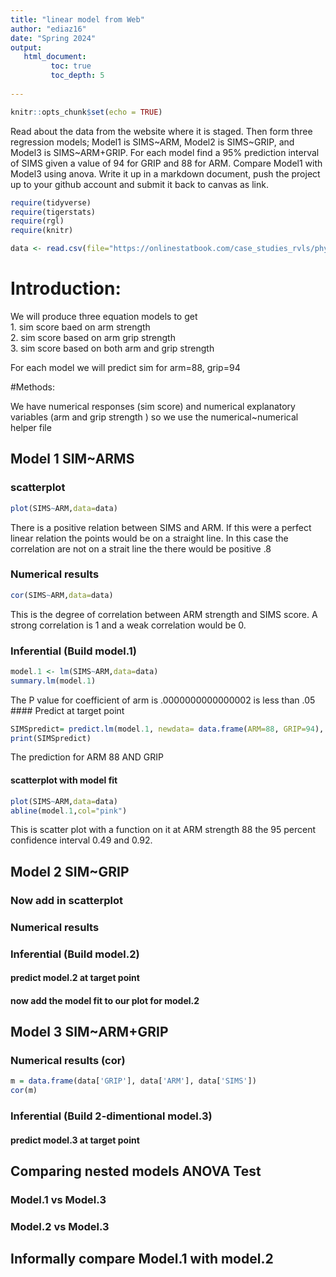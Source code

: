 ```yaml
---
title: "linear model from Web"
author: "ediaz16"
date: "Spring 2024"
output:
   html_document:
         toc: true
         toc_depth: 5
        
---
```


```r
knitr::opts_chunk$set(echo = TRUE)
```

Read about the data from the website where it is staged.  Then form three regression models; Model1 is SIMS~ARM, Model2 is SIMS~GRIP, and Model3 is SIMS~ARM+GRIP. For each model find a 95% prediction interval of SIMS given a value of 94  for GRIP and 88 for ARM. Compare Model1 with Model3 using anova. Write it up in a markdown document, push the project up to your github account and submit it back to canvas as link. 

 


```r
require(tidyverse)
require(tigerstats)
require(rgl)
require(knitr)

```

```r
data <- read.csv(file="https://onlinestatbook.com/case_studies_rvls/physical_strength/data.txt",sep="",header=TRUE)  

```
# Introduction:

We will produce three equation models to get   
1. sim score baed on arm strength  
2. sim score based on arm grip strength  
3. sim score based on both arm and grip strength  

For each model we will predict sim for arm=88, grip=94

#Methods:

We have numerical responses (sim score) and numerical explanatory   variables (arm and grip strength ) so we use the numerical~numerical helper file    


## Model 1 SIM~ARMS

### scatterplot

```r
plot(SIMS~ARM,data=data)
```

There is a positive relation between SIMS and ARM. If this were a perfect linear relation the points would be on a straight line. In this case the correlation are not on a strait line the there would be positive .8

### Numerical results

```r
cor(SIMS~ARM,data=data)
```

This is the degree of correlation between ARM strength and SIMS score. A strong correlation is 1 and a weak correlation would be 0.

### Inferential  (Build model.1)

```r
model.1 <- lm(SIMS~ARM,data=data)
summary.lm(model.1)
```

The P value for coefficient of arm is .0000000000000002 is less than .05 
#### Predict at target point
```r
SIMSpredict= predict.lm(model.1, newdata= data.frame(ARM=88, GRIP=94), interval="confidence")
print(SIMSpredict)
```


The prediction for ARM 88 AND GRIP

#### scatterplot with model fit
  
```r
plot(SIMS~ARM,data=data)
abline(model.1,col="pink")
```

This is scatter plot with a function on it at ARM strength 88 the 95 percent confidence interval 0.49 and 0.92.

## Model 2 SIM~GRIP

### Now add in scatterplot


### Numerical results 


### Inferential  (Build model.2)
  

#### predict model.2 at target point

#### now add the model fit to our plot for model.2
  


## Model 3 SIM~ARM+GRIP

### Numerical results (cor)


```r
m = data.frame(data['GRIP'], data['ARM'], data['SIMS'])
cor(m)
```
  
  
  
### Inferential  (Build 2-dimentional model.3)

#### predict model.3 at target point
  

## Comparing nested models ANOVA Test

### Model.1 vs Model.3
### Model.2 vs Model.3

## Informally compare Model.1 with model.2

